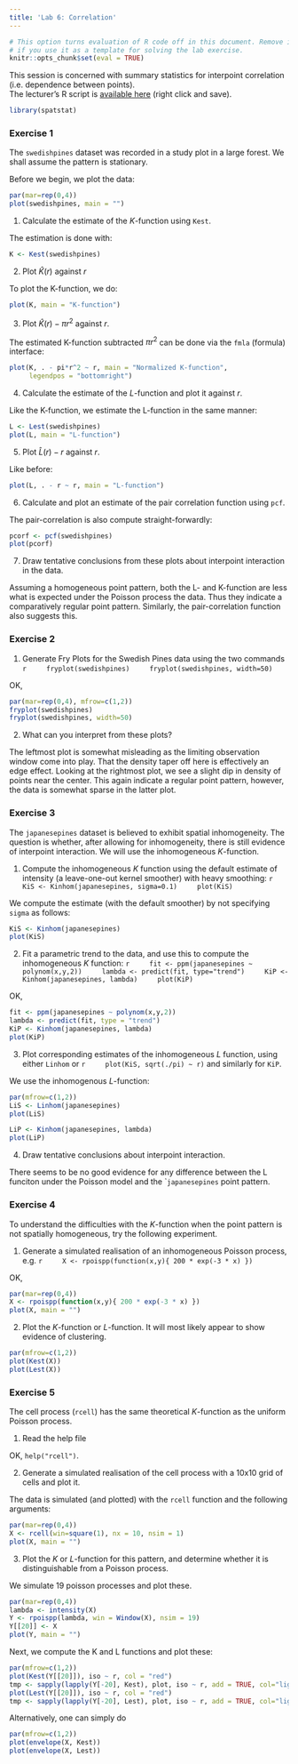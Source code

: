 ```yaml
---
title: 'Lab 6: Correlation'
---
```


```r
# This option turns evaluation of R code off in this document. Remove it
# if you use it as a template for solving the lab exercise.
knitr::opts_chunk$set(eval = TRUE)
```

This session is concerned with summary statistics for interpoint
correlation (i.e. dependence between points).  
The lecturer's R script is [available here](https://raw.githubusercontent.com/spatstat/AAU2015/master/Scripts/script06.R) (right click and save).

```r
library(spatstat)
```

### Exercise 1

The `swedishpines` dataset was recorded in a study plot
in a large forest. We shall assume the pattern is stationary.

Before we begin, we plot the data:

```r
par(mar=rep(0,4))
plot(swedishpines, main = "")
```


1.  Calculate the estimate of the $K$-function using `Kest`.

The estimation is done with:

```r
K <- Kest(swedishpines)
```

2.  Plot $\widehat K(r)$ against $r$

To plot the K-function, we do:

```r
plot(K, main = "K-function")
```

3.  Plot $\widehat K(r) - \pi r^2$ against $r$.

The estimated K-function subtracted $\pi r^2$ can be done via the `fmla` (formula) interface:

```r
plot(K, . - pi*r^2 ~ r, main = "Normalized K-function",
     legendpos = "bottomright")
```

4.  Calculate the estimate of the $L$-function and plot it against
    $r$.

Like the K-function, we estimate the L-function in the same manner:

```r
L <- Lest(swedishpines)
plot(L, main = "L-function")
```

5.  Plot $\widehat L(r) - r$ against $r$.

Like before:

```r
plot(L, . - r ~ r, main = "L-function")
```

6.  Calculate and plot an estimate of the pair correlation function
    using `pcf`.
  
The pair-correlation is also compute straight-forwardly:

```r
pcorf <- pcf(swedishpines)
plot(pcorf)
```

7.  Draw tentative conclusions from these plots about interpoint
    interaction in the data.

Assuming a homogeneous point pattern, both the L- and K-function are less what is expected under the Poisson process the data. Thus they indicate a comparatively regular point pattern. Similarly, the pair-correlation function also suggests this.


### Exercise 2

1.  Generate Fry Plots for the Swedish Pines data using the two commands
    ```r
    fryplot(swedishpines)
    fryplot(swedishpines, width=50)
    ```

OK,

```r
par(mar=rep(0,4), mfrow=c(1,2))
fryplot(swedishpines)
fryplot(swedishpines, width=50)
```

2.  What can you interpret from these plots?

The leftmost plot is somewhat misleading as the limiting observation window come into play.
That the density taper off here is effectively an edge effect.
Looking at the rightmost plot, we see a slight dip in density of points near the center. This again indicate a regular point pattern, however, the data is somewhat sparse in the latter plot.

### Exercise 3

The `japanesepines` dataset is believed to exhibit
spatial inhomogeneity. The question is whether, after allowing for
inhomogeneity, there is still evidence of interpoint interaction. We
will use the inhomogeneous $K$-function.

1.  Compute the inhomogeneous $K$ function using the default
    estimate of intensity (a leave-one-out kernel smoother) with
    heavy smoothing:
    ```r
    KiS <- Kinhom(japanesepines, sigma=0.1)
    plot(KiS)
    ```

We compute the estimate (with the default smoother) by not specifying `sigma` as follows:

```r
KiS <- Kinhom(japanesepines)
plot(KiS)
```

2.  Fit a parametric trend to the data, and use this to compute the
    inhomogeneous $K$ function:
    ```r
    fit <- ppm(japanesepines ~ polynom(x,y,2))
    lambda <- predict(fit, type="trend")
    KiP <- Kinhom(japanesepines, lambda)
    plot(KiP)
    ```

OK, 

```r
fit <- ppm(japanesepines ~ polynom(x,y,2))
lambda <- predict(fit, type = "trend")
KiP <- Kinhom(japanesepines, lambda)
plot(KiP)
```
	
3.  Plot corresponding estimates of the inhomogeneous $L$ function,
    using either `Linhom` or
    ```r
    plot(KiS, sqrt(./pi) ~ r)
    ```
    and similarly for `KiP`.
    
We use the inhomogenous $L$-function:

```r
par(mfrow=c(1,2))
LiS <- Linhom(japanesepines)
plot(LiS)

LiP <- Kinhom(japanesepines, lambda)
plot(LiP)
```

4.  Draw tentative conclusions about interpoint interaction.

There seems to be no good evidence for any difference between the L funciton under the Poisson model and the ``japanesepines` point pattern.

### Exercise 4

To understand the difficulties with the $K$-function when the point
pattern is not spatially homogeneous, try the following experiment.

1.  Generate a simulated realisation of an inhomogeneous Poisson
    process, e.g.
    ```r
    X <- rpoispp(function(x,y){ 200 * exp(-3 * x) })
    ```
	
OK,

```r
par(mar=rep(0,4))
X <- rpoispp(function(x,y){ 200 * exp(-3 * x) })
plot(X, main = "")
```
    
2.  Plot the $K$-function or $L$-function. It will most likely appear to show
    evidence of clustering.

```r
par(mfrow=c(1,2))
plot(Kest(X))
plot(Lest(X))
```


### Exercise 5

The cell process (`rcell`) has the same theoretical $K$-function as
the uniform Poisson process.

1.  Read the help file

OK, `help("rcell")`.

2.  Generate a simulated realisation of the cell process 
    with a 10x10 grid of cells and plot it.
   
The data is simulated (and plotted) with the `rcell` function and the following arguments:
```r
par(mar=rep(0,4))
X <- rcell(win=square(1), nx = 10, nsim = 1)
plot(X, main = "")
```
    
3.  Plot the $K$ or $L$-function for this pattern, and
    determine whether it is distinguishable from a Poisson process.

We simulate 19 poisson processes and plot these.
```r
par(mar=rep(0,4))
lambda <- intensity(X)
Y <- rpoispp(lambda, win = Window(X), nsim = 19)
Y[[20]] <- X
plot(Y, main = "")
```

Next, we compute the K and L functions and plot these:

```r
par(mfrow=c(1,2))
plot(Kest(Y[[20]]), iso ~ r, col = "red")
tmp <- sapply(lapply(Y[-20], Kest), plot, iso ~ r, add = TRUE, col="lightgrey")
plot(Lest(Y[[20]]), iso ~ r, col = "red")
tmp <- sapply(lapply(Y[-20], Lest), plot, iso ~ r, add = TRUE, col="lightgrey")
```

Alternatively, one can simply do

```r
par(mfrow=c(1,2))
plot(envelope(X, Kest))
plot(envelope(X, Lest))
```





